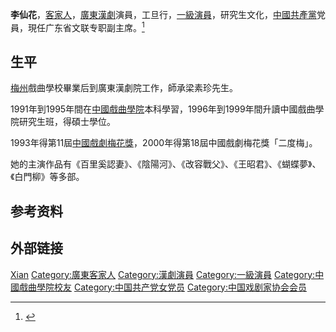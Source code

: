 '''李仙花'''{{BD|1962年|catIdx=L李}}，[[客家人|客家人]]，[[廣東漢劇|廣東漢劇]]演員，工旦行，[[一級演員|一級演員]]，研究生文化，[[中國共產黨|中國共產黨]]党員，現任广东省文联专职副主席。<ref>{{Cite web|title=梅花奖得主李仙花主演《白门柳》 广东汉剧电影再出发|url=https://www.chinanews.com/cul/2019/10-16/8980901.shtml|accessdate=2020-01-30|work=中新网|archive-date=2020-01-30|archive-url=https://web.archive.org/web/20200130055415/http://www.chinanews.com/cul/2019/10-16/8980901.shtml|dead-url=no}}</ref>

== 生平 ==
[[梅州|梅州]]戲曲學校畢業后到廣東漢劇院工作，師承梁素珍先生。

1991年到1995年間在[[中國戲曲學院|中國戲曲學院]]本科學習，1996年到1999年間升讀中國戲曲學院研究生班，得碩士學位。

1993年得第11屆[[中國戲劇梅花獎|中國戲劇梅花獎]]，2000年得第18屆中國戲劇梅花獎「二度梅」。

她的主演作品有《百里奚認妻》、《陰陽河》、《改容戰父》、《王昭君》、《蝴蝶夢》、《白門柳》等多部。

== 参考资料 ==
{{reflist}}

== 外部链接 ==
{{中國戲劇梅花獎}}
{{中国戏剧家协会第六届理事会}}
{{中国戏剧家协会第七届理事会}}
{{中国戏剧家协会第八届理事会}}

{{Authority control}}
{{DEFAULTSORT:Li李}}
[[Category:李姓|Xian]]
[[Category:廣東客家人|Category:廣東客家人]]
[[Category:漢劇演員|Category:漢劇演員]]
[[Category:一級演員|Category:一級演員]]
[[Category:中國戲曲學院校友|Category:中國戲曲學院校友]]
[[Category:中国共产党女党员|Category:中国共产党女党员]]
[[Category:中国戏剧家协会会员|Category:中国戏剧家协会会员]]